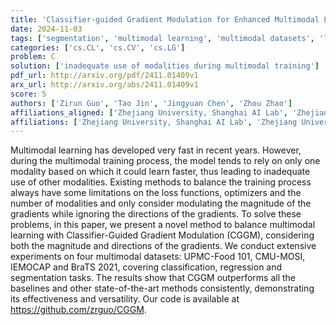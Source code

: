 ```yaml
---
title: 'Classifier-guided Gradient Modulation for Enhanced Multimodal Learning'
date: 2024-11-03
tags: ['segmentation', 'multimodal learning', 'multimodal datasets', 'loss functions', 'classification', 'optimizers', 'classifier-guided methods', 'gradient modulation', 'regression']
categories: ['cs.CL', 'cs.CV', 'cs.LG']
problem: C
solution: ['inadequate use of modalities during multimodal training']
pdf_url: http://arxiv.org/pdf/2411.01409v1
arx_url: http://arxiv.org/abs/2411.01409v1
score: 5
authors: ['Zirun Guo', 'Tao Jin', 'Jingyuan Chen', 'Zhou Zhao']
affiliations_aligned: ['Zhejiang University, Shanghai AI Lab', 'Zhejiang University', 'Zhejiang University', 'Zhejiang University, Shanghai AI Lab']
affiliations: ['Zhejiang University, Shanghai AI Lab', 'Zhejiang University']
---
```



Multimodal learning has developed very fast in recent years. However, during the multimodal training process, the model tends to rely on only one modality based on which it could learn faster, thus leading to inadequate use of other modalities. Existing methods to balance the training process always have some limitations on the loss functions, optimizers and the number of modalities and only consider modulating the magnitude of the gradients while ignoring the directions of the gradients. To solve these problems, in this paper, we present a novel method to balance multimodal learning with Classifier-Guided Gradient Modulation (CGGM), considering both the magnitude and directions of the gradients. We conduct extensive experiments on four multimodal datasets: UPMC-Food 101, CMU-MOSI, IEMOCAP and BraTS 2021, covering classification, regression and segmentation tasks. The results show that CGGM outperforms all the baselines and other state-of-the-art methods consistently, demonstrating its effectiveness and versatility. Our code is available at https://github.com/zrguo/CGGM.